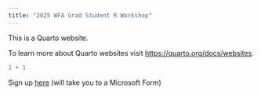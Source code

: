 ```yaml
---
title: "2025 WFA Grad Student R Workshop"
---
```


This is a Quarto website.

To learn more about Quarto websites visit <https://quarto.org/docs/websites>.

```r
1 + 1
```

Sign up [here](https://forms.office.com/r/fhW8TU3CpA) (will take you to a Microsoft Form)
